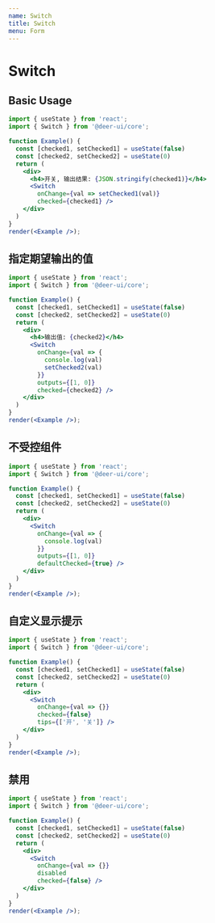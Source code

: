 ```yaml
---
name: Switch
title: Switch
menu: Form
---
```


# Switch

## Basic Usage

```jsx live noInline
import { useState } from 'react';
import { Switch } from '@deer-ui/core';

function Example() {
  const [checked1, setChecked1] = useState(false)
  const [checked2, setChecked2] = useState(0)
  return (
    <div>
      <h4>开关, 输出结果: {JSON.stringify(checked1)}</h4>
      <Switch
        onChange={val => setChecked1(val)}
        checked={checked1} />
    </div>
  )
}
render(<Example />);
```

## 指定期望输出的值

```jsx live noInline
import { useState } from 'react';
import { Switch } from '@deer-ui/core';

function Example() {
  const [checked1, setChecked1] = useState(false)
  const [checked2, setChecked2] = useState(0)
  return (
    <div>
      <h4>输出值: {checked2}</h4>
      <Switch
        onChange={val => {
          console.log(val)
          setChecked2(val)
        }}
        outputs={[1, 0]}
        checked={checked2} />
    </div>
  )
}
render(<Example />);
```

## 不受控组件

```jsx live noInline
import { useState } from 'react';
import { Switch } from '@deer-ui/core';

function Example() {
  const [checked1, setChecked1] = useState(false)
  const [checked2, setChecked2] = useState(0)
  return (
    <div>
      <Switch
        onChange={val => {
          console.log(val)
        }}
        outputs={[1, 0]}
        defaultChecked={true} />
    </div>
  )
}
render(<Example />);
```

## 自定义显示提示

```jsx live noInline
import { useState } from 'react';
import { Switch } from '@deer-ui/core';

function Example() {
  const [checked1, setChecked1] = useState(false)
  const [checked2, setChecked2] = useState(0)
  return (
    <div>
      <Switch
        onChange={val => {}}
        checked={false}
        tips={['开', '关']} />
    </div>
  )
}
render(<Example />);
```

## 禁用

```jsx live noInline
import { useState } from 'react';
import { Switch } from '@deer-ui/core';

function Example() {
  const [checked1, setChecked1] = useState(false)
  const [checked2, setChecked2] = useState(0)
  return (
    <div>
      <Switch
        onChange={val => {}}
        disabled
        checked={false} />
    </div>
  )
}
render(<Example />);
```
